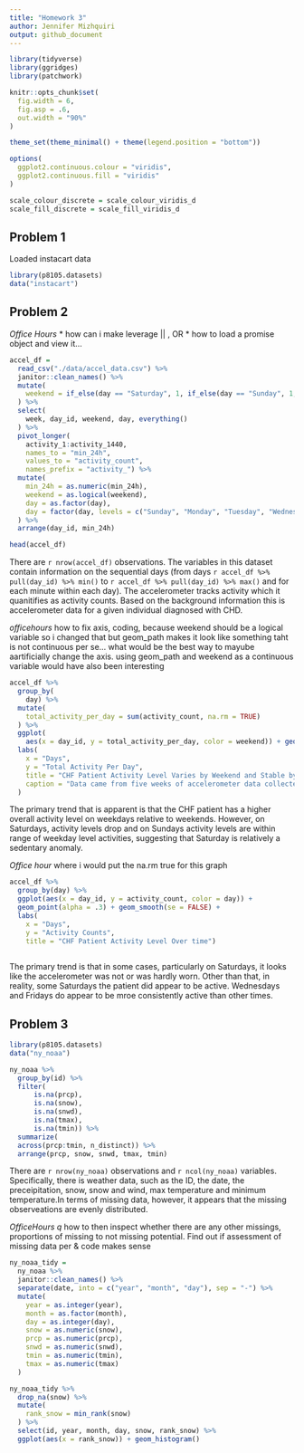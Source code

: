 ```yaml
---
title: "Homework 3"
author: Jennifer Mizhquiri
output: github_document
---
```



```r
library(tidyverse)
library(ggridges)
library(patchwork)

knitr::opts_chunk$set(
  fig.width = 6,
  fig.asp = .6,
  out.width = "90%"
)

theme_set(theme_minimal() + theme(legend.position = "bottom"))

options(
  ggplot2.continuous.colour = "viridis",
  ggplot2.continuous.fill = "viridis"
)

scale_colour_discrete = scale_colour_viridis_d
scale_fill_discrete = scale_fill_viridis_d
```

## Problem 1

Loaded instacart data
```r

library(p8105.datasets)
data("instacart")
```

## Problem 2

_Office Hours_ 
* how can i make leverage || , OR 
* how to load a promise object and view it...

```r
accel_df = 
  read_csv("./data/accel_data.csv") %>% 
  janitor::clean_names() %>% 
  mutate(
    weekend = if_else(day == "Saturday", 1, if_else(day == "Sunday", 1, 0))
  ) %>% 
  select(
    week, day_id, weekend, day, everything()
  ) %>%
  pivot_longer(
    activity_1:activity_1440,
    names_to = "min_24h",
    values_to = "activity_count",
    names_prefix = "activity_") %>% 
  mutate(
    min_24h = as.numeric(min_24h),
    weekend = as.logical(weekend),
    day = as.factor(day),
    day = factor(day, levels = c("Sunday", "Monday", "Tuesday", "Wednesday", "Thursday", "Friday", "Saturday"))
  ) %>% 
  arrange(day_id, min_24h)

```

 
```r
head(accel_df)
```

There are `r nrow(accel_df)` observations. The variables in this dataset contain information on the sequential days (from days `r accel_df %>% pull(day_id) %>% min()` to `r accel_df %>% pull(day_id) %>% max()` and for each minute within each day). The accelerometer tracks activity which it quanitifies as activity counts. Based on the background information this is accelerometer data for a given individual diagnosed with CHD.

_officehours_ how to fix axis, coding, because weekend should be a logical variable so i changed that but geom_path makes it look like something taht is not continuous per se... what would be the best way to mayube aartificially change the axis. using geom_path and weekend as a continuous variable would have also been interesting
```r

accel_df %>% 
  group_by(
    day) %>%
  mutate(
    total_activity_per_day = sum(activity_count, na.rm = TRUE)
  ) %>% 
  ggplot(
    aes(x = day_id, y = total_activity_per_day, color = weekend)) + geom_point() + geom_smooth() + 
  labs(
    x = "Days",
    y = "Total Activity Per Day",
    title = "CHF Patient Activity Level Varies by Weekend and Stable by Weekday",
    caption = "Data came from five weeks of accelerometer data collected on a 63 year-old male with BMI 25, who was admitted to the Advanced Cardiac Care Center of Columbia University Medical Center and diagnosed with congestive heart failure (CHF)"
  )
```

The primary trend that is apparent is that the CHF patient has a higher overall activity level on weekdays relative to weekends. However, on Saturdays, activity levels drop and on Sundays activity levels are within range of weekday level activities, suggesting that Saturday is relatively a sedentary anomaly. 

  
_Office hour_ where i would put the na.rm true for this graph
```r
accel_df %>% 
  group_by(day) %>% 
  ggplot(aes(x = day_id, y = activity_count, color = day)) + 
  geom_point(alpha = .3) + geom_smooth(se = FALSE) +
  labs(
    x = "Days",
    y = "Activity Counts",
    title = "CHF Patient Activity Level Over time")
  
```

The primary trend is that in some cases, particularly on Saturdays, it looks like the accelerometer was not or was hardly worn. Other than that, in reality, some Saturdays the patient did appear to be active. Wednesdays and Fridays do appear to be mroe consistently active than other times. 


## Problem 3

```r
library(p8105.datasets)
data("ny_noaa")
```

```r
ny_noaa %>% 
  group_by(id) %>%
  filter(
      is.na(prcp),
      is.na(snow),
      is.na(snwd),
      is.na(tmax),
      is.na(tmin)) %>% 
  summarize(
  across(prcp:tmin, n_distinct)) %>% 
  arrange(prcp, snow, snwd, tmax, tmin)

```

There are `r nrow(ny_noaa)` observations and `r ncol(ny_noaa)` variables. Specifically, there is weather data, such as the ID, the date, the preceipitation, snow, snow and wind, max temperature and minimum temperature.In terms of missing data, however, it appears that the missing observeations are evenly distributed. 

_OfficeHours q_ how to then inspect whether there are any other missings, proportions of missing to not missing potential. Find out if assessment of missing data per & code makes sense 


```r
ny_noaa_tidy = 
  ny_noaa %>%
  janitor::clean_names() %>%
  separate(date, into = c("year", "month", "day"), sep = "-") %>% 
  mutate(
    year = as.integer(year),
    month = as.factor(month),
    day = as.integer(day),
    snow = as.numeric(snow),
    prcp = as.numeric(prcp),
    snwd = as.numeric(snwd),
    tmin = as.numeric(tmin),
    tmax = as.numeric(tmax)
  )
```


```r

ny_noaa_tidy %>% 
  drop_na(snow) %>% 
  mutate(
    rank_snow = min_rank(snow)
  ) %>% 
  select(id, year, month, day, snow, rank_snow) %>%
  ggplot(aes(x = rank_snow)) + geom_histogram()

```




